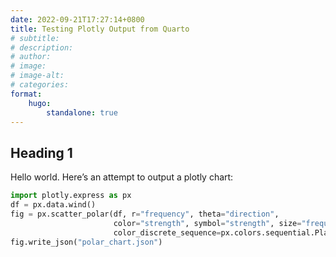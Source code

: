 ```yaml
---
date: 2022-09-21T17:27:14+0800
title: Testing Plotly Output from Quarto
# subtitle: 
# description: 
# author: 
# image: 
# image-alt: 
# categories:
format:
    hugo:
        standalone: true
---
```


## Heading 1

Hello world. Here's an attempt to output a plotly chart:

```python
import plotly.express as px
df = px.data.wind()
fig = px.scatter_polar(df, r="frequency", theta="direction",
                       color="strength", symbol="strength", size="frequency",
                       color_discrete_sequence=px.colors.sequential.Plasma_r)
fig.write_json("polar_chart.json")
```

